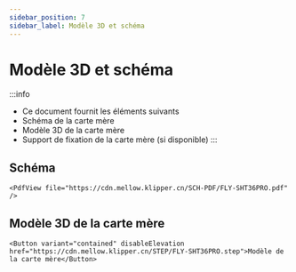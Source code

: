 ```yaml
---
sidebar_position: 7
sidebar_label: Modèle 3D et schéma
---
```




# Modèle 3D et schéma


:::info
* Ce document fournit les éléments suivants
* Schéma de la carte mère
* Modèle 3D de la carte mère
* Support de fixation de la carte mère (si disponible)
:::

## Schéma

    <PdfView file="https://cdn.mellow.klipper.cn/SCH-PDF/FLY-SHT36PRO.pdf" />


## Modèle 3D de la carte mère

    <Button variant="contained" disableElevation href="https://cdn.mellow.klipper.cn/STEP/FLY-SHT36PRO.step">Modèle de la carte mère</Button>